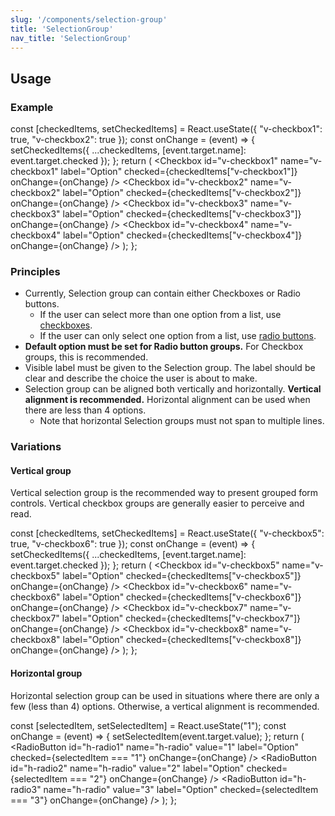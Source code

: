 ```yaml
---
slug: '/components/selection-group'
title: 'SelectionGroup'
nav_title: 'SelectionGroup'
---
```




## Usage

### Example

  const [checkedItems, setCheckedItems] = React.useState({ "v-checkbox1": true, "v-checkbox2": true });
  const onChange = (event) => {
    setCheckedItems({ ...checkedItems, [event.target.name]: event.target.checked });
  };
  return (
    <SelectionGroup label="Selection group">
      <Checkbox id="v-checkbox1" name="v-checkbox1" label="Option" checked={checkedItems["v-checkbox1"]} onChange={onChange} />
      <Checkbox id="v-checkbox2" name="v-checkbox2" label="Option" checked={checkedItems["v-checkbox2"]} onChange={onChange} />
      <Checkbox id="v-checkbox3" name="v-checkbox3" label="Option" checked={checkedItems["v-checkbox3"]} onChange={onChange} />
      <Checkbox id="v-checkbox4" name="v-checkbox4" label="Option" checked={checkedItems["v-checkbox4"]} onChange={onChange} />
    </SelectionGroup>
  );
};

<PlaygroundPreview>
  <SelectionGroupExample />
</PlaygroundPreview>

### Principles
- Currently, Selection group can contain either Checkboxes or Radio buttons.
  - If the user can select more than one option from a list, use [checkboxes](/components/checkbox).
  - If the user can only select one option from a list, use [radio buttons](/components/radio-button).
- **Default option must be set for Radio button groups.** For Checkbox groups, this is recommended.
- Visible label must be given to the Selection group. The label should be clear and describe the choice the user is about to make.
- Selection group can be aligned both vertically and horizontally. **Vertical alignment is recommended.** Horizontal alignment can be used when there are less than 4 options.
  -  Note that horizontal Selection groups must not span to multiple lines.

### Variations

#### Vertical group
Vertical selection group is the recommended way to present grouped form controls. Vertical checkbox groups are generally easier to perceive and read.

  const [checkedItems, setCheckedItems] = React.useState({ "v-checkbox5": true, "v-checkbox6": true });
  const onChange = (event) => {
    setCheckedItems({ ...checkedItems, [event.target.name]: event.target.checked });
  };
  return (
    <SelectionGroup label="Vertical group">
      <Checkbox id="v-checkbox5" name="v-checkbox5" label="Option" checked={checkedItems["v-checkbox5"]} onChange={onChange} />
      <Checkbox id="v-checkbox6" name="v-checkbox6" label="Option" checked={checkedItems["v-checkbox6"]} onChange={onChange} />
      <Checkbox id="v-checkbox7" name="v-checkbox7" label="Option" checked={checkedItems["v-checkbox7"]} onChange={onChange} />
      <Checkbox id="v-checkbox8" name="v-checkbox8" label="Option" checked={checkedItems["v-checkbox8"]} onChange={onChange} />
    </SelectionGroup>
  );
};

<PlaygroundPreview>
  <VerticalGroupExample />
</PlaygroundPreview>

#### Horizontal group
Horizontal selection group can be used in situations where there are only a few (less than 4) options. Otherwise, a vertical alignment is recommended.

  const [selectedItem, setSelectedItem] = React.useState("1");
  const onChange = (event) => {
    setSelectedItem(event.target.value);
  };
  return (
    <SelectionGroup label="Horizontal group" direction="horizontal">
      <RadioButton id="h-radio1" name="h-radio" value="1" label="Option" checked={selectedItem === "1"} onChange={onChange} />
      <RadioButton id="h-radio2" name="h-radio" value="2" label="Option" checked={selectedItem === "2"} onChange={onChange} />
      <RadioButton id="h-radio3" name="h-radio" value="3" label="Option" checked={selectedItem === "3"} onChange={onChange} />
    </SelectionGroup>
  );
};

<PlaygroundPreview>
  <HorizontalGroupExample />
</PlaygroundPreview>
